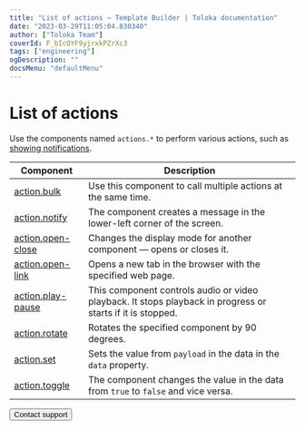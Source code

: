 ```yaml
---
title: "List of actions — Template Builder | Toloka documentation"
date: "2023-03-29T11:05:04.830340"
author: ["Toloka Team"]
coverId: F_bIcOYF9yjrxkPZrXc3
tags: ["engineering"]
ogDescription: ""
docsMenu: "defaultMenu"
---
```


# List of actions

Use the components named `actions.*` to perform various actions, such as [showing notifications](/docs/template-builder/reference/action.notify).

| Component                                 | Description                                                                                                |
| ----------------------------------------- | ---------------------------------------------------------------------------------------------------------- |
| [action.bulk](/docs/template-builder/reference/action.bulk)             | Use this component to call multiple actions at the same time.                                              |
| [action.notify](/docs/template-builder/reference/action.notify)         | The component creates a message in the lower-left corner of the screen.                                    |
| [action.open-close](/docs/template-builder/reference/action.open-close) | Changes the display mode for another component — opens or closes it.                                       |
| [action.open-link](/docs/template-builder/reference/action.open-link)   | Opens a new tab in the browser with the specified web page.                                                |
| [action.play-pause](/docs/template-builder/reference/action.play-pause) | This component controls audio or video playback. It stops playback in progress or starts if it is stopped. |
| [action.rotate](/docs/template-builder/reference/action.rotate)         | Rotates the specified component by 90 degrees.                                                             |
| [action.set](/docs/template-builder/reference/action.set)               | Sets the value from `payload` in the data in the `data` property.                                          |
| [action.toggle](/docs/template-builder/reference/action.toggle)         | The component changes the value in the data from `true` to `false` and vice versa.                         |

<Button themeColor="light" view="default" size="l" type="link" url="/docs/guide/troubleshooting/support?form-source=template-builder-reference-actions">Contact support</Button>
